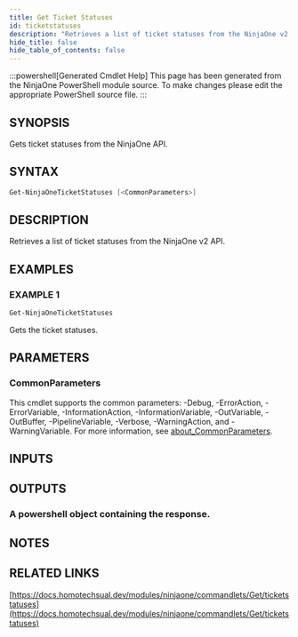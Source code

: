 ```yaml
---
title: Get Ticket Statuses
id: ticketstatuses
description: "Retrieves a list of ticket statuses from the NinjaOne v2 API."
hide_title: false
hide_table_of_contents: false
---
```


:::powershell[Generated Cmdlet Help]
This page has been generated from the NinjaOne PowerShell module source. To make changes please edit the appropriate PowerShell source file.
:::

## SYNOPSIS

Gets ticket statuses from the NinjaOne API.

## SYNTAX

```powershell
Get-NinjaOneTicketStatuses [<CommonParameters>]
```

## DESCRIPTION

Retrieves a list of ticket statuses from the NinjaOne v2 API.

## EXAMPLES

### EXAMPLE 1

```powershell
Get-NinjaOneTicketStatuses
```

Gets the ticket statuses.

## PARAMETERS

### CommonParameters

This cmdlet supports the common parameters: -Debug, -ErrorAction, -ErrorVariable, -InformationAction, -InformationVariable, -OutVariable, -OutBuffer, -PipelineVariable, -Verbose, -WarningAction, and -WarningVariable. For more information, see [about_CommonParameters](http://go.microsoft.com/fwlink/?LinkID=113216).

## INPUTS

## OUTPUTS

### A powershell object containing the response.

## NOTES

## RELATED LINKS

[https://docs.homotechsual.dev/modules/ninjaone/commandlets/Get/ticketstatuses](https://docs.homotechsual.dev/modules/ninjaone/commandlets/Get/ticketstatuses)
